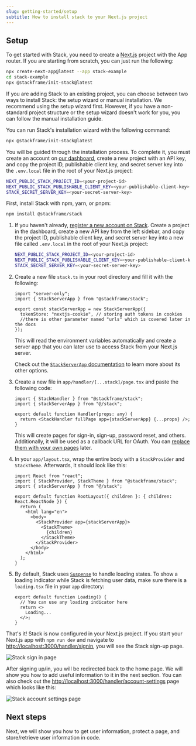 ```yaml
---
slug: getting-started/setup
subtitle: How to install stack to your Next.js project
---
```


## Setup

To get started with Stack, you need to create a [Next.js](https://nextjs.org/docs) project with the App router. If you are starting from scratch, you can just run the following:
  
```sh title="Terminal"
npx create-next-app@latest --app stack-example
cd stack-example
npx @stackframe/init-stack@latest
```

If you are adding Stack to an existing project, you can choose between two ways to install Stack: the setup wizard or manual installation. We recommend using the setup wizard first. However, if you have a non-standard project structure or the setup wizard doesn't work for you, you can follow the manual installation guide.

<Tabs>
  <Tab title="Setup wizard (Recommended)">

You can run Stack's installation wizard with the following command:

```sh title="Terminal"
npx @stackframe/init-stack@latest
```

You will be guided through the installation process. To complete it, you must create an account on [our dashboard](https://app.stack-auth.com/projects), create a new project with an API key, and copy the project ID, publishable client key, and secret server key into the `.env.local` file in the root of your Next.js project:

```sh title=".env.local"
NEXT_PUBLIC_STACK_PROJECT_ID=<your-project-id>
NEXT_PUBLIC_STACK_PUBLISHABLE_CLIENT_KEY=<your-publishable-client-key>
STACK_SECRET_SERVER_KEY=<your-secret-server-key>
```

  </Tab>

  <Tab title="Manual installation">

First, install Stack with npm, yarn, or pnpm:

```bash title="Terminal"
npm install @stackframe/stack
```

1. If you haven't already, [register a new account on Stack](https://app.stack-auth.com/handler/signup). Create a project in the dashboard, create a new API key from the left sidebar, and copy the project ID, publishable client key, and secret server key into a new file called `.env.local` in the root of your Next.js project:

    ```sh title=".env.local"
    NEXT_PUBLIC_STACK_PROJECT_ID=<your-project-id>
    NEXT_PUBLIC_STACK_PUBLISHABLE_CLIENT_KEY=<your-publishable-client-key>
    STACK_SECRET_SERVER_KEY=<your-secret-server-key>
    ```

2. Create a new file `stack.ts` in your root directory and fill it with the following:
  
    ```tsx title="stack.ts"
    import "server-only";
    import { StackServerApp } from "@stackframe/stack";

    export const stackServerApp = new StackServerApp({
      tokenStore: "nextjs-cookie", // storing auth tokens in cookies
      //there is other parameter named "urls" which is covered later in the docs
    });
    ```
  
    This will read the environment variables automatically and create a server app that you can later use to access Stack from your Next.js server.
    
    Check out the [`StackServerApp` documentation](../sdk/app.mdx) to learn more about its other options.

3. Create a new file in `app/handler/[...stack]/page.tsx` and paste the following code: 

    ```tsx title="app/handler/[...stack]/page.tsx"
    import { StackHandler } from "@stackframe/stack";
    import { stackServerApp } from "@/stack";

    export default function Handler(props: any) {
      return <StackHandler fullPage app={stackServerApp} {...props} />;
    }
    ```

    This will create pages for sign-in, sign-up, password reset, and others. Additionally, it will be used as a callback URL for OAuth. You can [replace them with your own pages](/docs/customization/custom-pages) later.


4. In your `app/layout.tsx`, wrap the entire body with a `StackProvider` and `StackTheme`. Afterwards, it should look like this:

    ```tsx title="app/layout.tsx"
    import React from "react";
    import { StackProvider, StackTheme } from "@stackframe/stack";
    import { stackServerApp } from "@/stack";

    export default function RootLayout({ children }: { children: React.ReactNode }) {
      return (
        <html lang="en">
          <body>
            <StackProvider app={stackServerApp}>
              <StackTheme>
                {children}
              </StackTheme>
            </StackProvider>
          </body>
        </html>
      );
    }
    ```

5. By default, Stack uses [`Suspense`](https://react.dev/reference/react/Suspense) to handle loading states. To show a loading indicator while Stack is fetching user data, make sure there is a `loading.tsx` file in your `app` directory:

    ```tsx title="app/loading.tsx"
    export default function Loading() {
      // You can use any loading indicator here
      return <>
        Loading...
      </>;
    }
    ```
  </Tab>
</Tabs>

That's it! Stack is now configured in your Next.js project. If you start your Next.js app with `npm run dev` and navigate to [http://localhost:3000/handler/signin](http://localhost:3000/handler/signin), you will see the Stack sign-up page.

![Stack sign in page](../imgs/sign-in.png)

After signing up/in, you will be redirected back to the home page. We will show you how to add useful information to it in the next section. You can also check out the [http://localhost:3000/handler/account-settings](http://localhost:3000/handler/account-settings) page which looks like this:

![Stack account settings page](../imgs/account-settings-page.png)



## Next steps

Next, we will show you how to get user information, protect a page, and store/retrieve user information in code.

